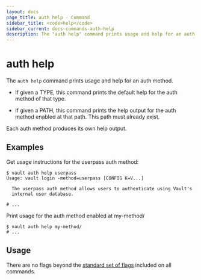 ```yaml
---
layout: docs
page_title: auth help - Command
sidebar_title: <code>help</code>
sidebar_current: docs-commands-auth-help
description: The "auth help" command prints usage and help for an auth method.
---
```


# auth help

The `auth help` command prints usage and help for an auth method.

- If given a TYPE, this command prints the default help for the auth method of
  that type.

- If given a PATH, this command prints the help output for the auth method
  enabled at that path. This path must already exist.

Each auth method produces its own help output.

## Examples

Get usage instructions for the userpass auth method:

```text
$ vault auth help userpass
Usage: vault login -method=userpass [CONFIG K=V...]

  The userpass auth method allows users to authenticate using Vault's
  internal user database.

# ...
```

Print usage for the auth method enabled at my-method/

```text
$ vault auth help my-method/
# ...
```

## Usage

There are no flags beyond the [standard set of flags](/docs/commands/index.html)
included on all commands.
